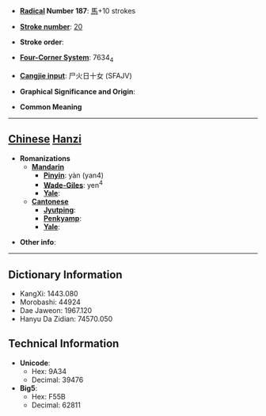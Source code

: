 * '''[[Wiktionary:Chinese radical index| Radical]] Number 187''': [[Wiktionary:Chinese radical index 馬|馬]]+10 strokes

* '''[[Wiktionary:Chinese total strokes index|Stroke number]]''': [[Wiktionary:Chinese total strokes index 20|20]]

* '''Stroke order''': 

* '''[[Wiktionary:Chinese four corner index|Four-Corner System]]''': 7634<sub>4</sub>

* '''[[Wiktionary:Chinese Cangjie index|Cangjie input]]''': 尸火日十女 (SFAJV)

* '''Graphical Significance and Origin''': 

* '''Common Meaning'''

----

== [[Chinese]] [[Hanzi]] ==

* '''Romanizations'''
** '''[[Mandarin]]'''
*** '''[[Pinyin]]''': yàn (yan4)
*** '''[[Wade-Giles]]''': yen<sup>4</sup>
*** '''[[Yale]]''': 
** '''[[Cantonese]]'''
*** '''[[Jyutping]]''':
*** '''[[Penkyamp]]''': 
*** '''[[Yale]]''': 

* '''Other info''': 

----

== Dictionary Information ==

* KangXi: 1443.080
* Morobashi: 44924
* Dae Jaweon: 1967.120
* Hanyu Da Zidian: 74570.050

== Technical Information ==

* '''Unicode''':
** Hex: 9A34
** Decimal: 39476
* '''Big5''':
** Hex: F55B
** Decimal: 62811